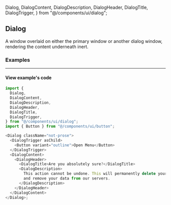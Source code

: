   Dialog,
  DialogContent,
  DialogDescription,
  DialogHeader,
  DialogTitle,
  DialogTrigger,
} from "@/components/ui/dialog";

## Dialog

A window overlaid on either the primary window or another dialog window, rendering the content underneath inert.

### Examples

---

<Dialog className="not-prose">
  <DialogTrigger asChild>
    <Button variant="outline">Open Menu</Button>
  </DialogTrigger>
  <DialogContent>
    <DialogHeader>
      <DialogTitle>Are you absolutely sure?</DialogTitle>
      <DialogDescription>
        This action cannot be undone. This will permanently delete your account
        and remove your data from our servers.
      </DialogDescription>
    </DialogHeader>
  </DialogContent>
</Dialog>

#### View example's code

```js
import {
  Dialog,
  DialogContent,
  DialogDescription,
  DialogHeader,
  DialogTitle,
  DialogTrigger,
} from "@/components/ui/dialog";
import { Button } from "@/components/ui/button";

<Dialog className="not-prose">
  <DialogTrigger asChild>
    <Button variant="outline">Open Menu</Button>
  </DialogTrigger>
  <DialogContent>
    <DialogHeader>
      <DialogTitle>Are you absolutely sure?</DialogTitle>
      <DialogDescription>
        This action cannot be undone. This will permanently delete your account
        and remove your data from our servers.
      </DialogDescription>
    </DialogHeader>
  </DialogContent>
</Dialog>;
```

